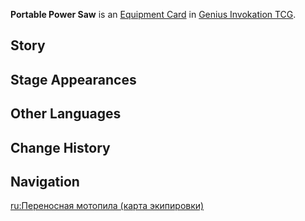 {{Genius Invokation TCG Infobox
|id          = 311309
|title       = Portable Power Saw
|image       = Portable Power Saw Equipment Card.png
|type        = Equipment Card
|group       = Weapon;Claymore
|matching    = 2
|effect      = '''When the character to which this is attached takes DMG:''' If possible, '''Discard''' 1 card from your Hand with the highest original Elemental Dice cost to negate 1 DMG, and then gain 1 '''Stoic's Symbol''' point. (Once per Round)<br>'''When the character deals DMG:''' If there are '''Stoic's Symbol''' points already, consume all points and increase DMG dealt this instance by 1, then draw 1 card for each point consumed.
|source1     = {{Sold By}}
}}
'''Portable Power Saw''' is an [[Equipment Card]] in [[Genius Invokation TCG]].

==Story==
{{Description|"A chainsaw favored by workers of the past to cut through keels and pipes... Grab the handle tightly with both hands, and even hard steel shall split before you."|title=Sea Shanty: Portable Power Saw}}

==Stage Appearances==
{{Genius Invokation TCG Stage Appearances}}

==Other Languages==
{{Other Languages|Transclude=Portable Power Saw;1#0}}

==Change History==
{{Change History|5.1}}

==Navigation==
{{Genius Invokation TCG Navbox|Equipment Card}}

[[ru:Переносная мотопила (карта экипировки)]]